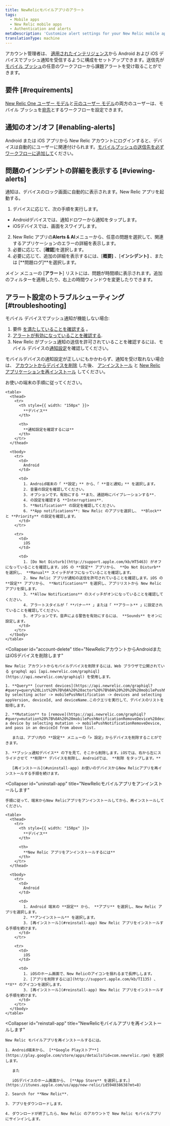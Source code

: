 ```yaml
---
title: NewRelicモバイルアプリのアラート
tags:
  - Mobile apps
  - New Relic mobile apps
  - Authentication and alerts
metaDescription: 'Customize alert settings for your New Relic mobile app, including email or push notifications. View and acknowledge view alerting incidents.'
translationType: machine
---
```


アカウント管理者は、 [適用されたインテリジェンス](/docs/alerts-applied-intelligence/new-relic-alerts/get-started/introduction-applied-intelligence)から Android および iOS デバイスでプッシュ通知を受信するように構成をセットアップできます。送信先が[モバイル プッシュ](/docs/alerts-applied-intelligence/notifications/notification-integrations#mobile_push)の任意のワークフローから課題アラートを受け取ることができます。

## 要件 [#requirements]

[New Relic One ユーザー モデル](/docs/accounts/original-accounts-billing/original-product-based-pricing/overview-user-models)と[元のユーザー モデル](/docs/accounts/original-accounts-billing/original-product-based-pricing/overview-user-models)の両方のユーザーは、モバイル プッシュを[宛先](https://docs.newrelic.com/docs/alerts-applied-intelligence/notifications/notification-integrations#mobile_push)とするワークフローを設定できます。

## 通知のオン/オフ [#enabling-alerts]

Android または iOS アプリから New Relic アカウントにログインすると、デバイスは自動的にユーザーに関連付けられます。[モバイルプッシュの送信先を必ずワークフローに追加して](/docs/alerts-applied-intelligence/applied-intelligence/incident-workflows/incident-workflows#add-workflow)ください。

## 問題のインシデントの詳細を表示する [#viewing-alerts]

通知は、デバイスのロック画面に自動的に表示されます。New Relic アプリを起動する。

1. デバイスに応じて、次の手順を実行します。

* Androidデバイスでは、通知ドロワーから通知をタップします。
* iOSデバイスでは、画面をスワイプします。

2. New Relic アプリの**Alerts & AI**メニューから、任意の問題を選択して、関連するアプリケーションのエラーの詳細を表示します。
3. 必要に応じて、\[**確認**]を選択します。
4. 必要に応じて、追加の詳細を表示するには、\[**概要]** 、\[**インシデント]** 、または \[**問題ログ]**を選択します。

メイン メニューの \[**アラート**] リストには、問題が時間順に表示されます。追加のフィルターを適用したり、右上の時間ウィンドウを変更したりできます。

## アラート設定のトラブルシューティング [#troubleshooting]

モバイル デバイスでプッシュ通知が機能しない場合:

1. 要件 [を満たしていることを確認する](#requirements) 。
2. [アラートが有効になっていることを確認する](#enabling-alerts).
3. New Relic がプッシュ通知の送信を許可されていることを確認するには、モバイル デバイスの[通知設定](#notification-settings)を確認してください。

モバイルデバイスの通知設定が正しいにもかかわらず、通知を受け取れない場合は、 [アカウントからデバイスを削除](#account-delete) した後、 [アンインストール](#uninstall-app) と [New Relic アプリケーションを再インストール](#reinstall-app) してください。

<CollapserGroup>
  <Collapser
    id="notification-settings"
    title="モバイルデバイスの通知設定を確認してください"
  >
    お使いの端末の手順に従ってください。

    <table>
      <thead>
        <tr>
          <th style={{ width: "150px" }}>
            **デバイス**
          </th>

          <th>
            **通知設定を確認するには**
          </th>
        </tr>
      </thead>

      <tbody>
        <tr>
          <td>
            Android
          </td>

          <td>
            1. Android端末の「 **設定」** から、「 **音と通知」** を選択します。
            2. 音量の設定を確認してください。
            3. オプションです。有効にする **また、通話時にバイブレーションする**.
            4. の設定を確認する **Interruptions**.
            5. **Notification** の設定を確認してください。
            6. **App notifications**: New Relic のアプリを選択し、 **Block** と **Priority** の設定を確認します。
          </td>
        </tr>

        <tr>
          <td>
            iOS
          </td>

          <td>
            1. [Do Not Disturb](http://support.apple.com/kb/HT5463) がオフになっていることを確認します。iOS の **設定** アプリから、 **Do Not Disturb** を選択し、 **Manual** スイッチがオフになっていることを確認します。
            2. New Relic アプリが通知の送信を許可されていることを確認します。iOS の **設定** アプリから、 **Notifications** を選択し、アプリリストから New Relic アプリを探します。
            3. **Allow Notifications** のスイッチがオンになっていることを確認してください。
            4. アラートスタイルが「 **バナー** 」または「 **アラート** 」に設定されていることを確認してください。
            5. オプションです。音声による警告を有効にするには、 **Sounds** をオンに設定します。
          </td>
        </tr>
      </tbody>
    </table>
  </Collapser>

  <Collapser
    id="account-delete"
    title="NewRelicアカウントからAndroidまたはiOSデバイスを削除します"
  >
    New Relic アカウントからモバイルデバイスを削除するには、Web ブラウザで公開されている graphql api [api.newrelic.com/graphiql](https://api.newrelic.com/graphiql) を使用します。

    1. **Query** [current devices](https://api.newrelic.com/graphiql?#query=query%20List%20%7B%0A%20%20actor%20%7B%0A%20%20%20%20mobilePushNotification%20%7B%0A%20%20%20%20%20%20devices%20%7B%0A%20%20%20%20%20%20%20%20appVersion%0A%20%20%20%20%20%20%20%20deviceId%0A%20%20%20%20%20%20%20%20deviceName%0A%20%20%20%20%20%20%20%20operatingSystem%0A%20%20%20%20%20%20%7D%0A%20%20%20%20%7D%0A%20%20%7D%0A%7D%0A) by selecting actor -> mobilePushNotification -> devices and selecting appVersion, deviceId, and deviceName.このクエリを実行して、デバイスのリストを取得します。

    2. **Mutation** to [remove](https://api.newrelic.com/graphiql?#query=mutation%20%7B%0A%20%20mobilePushNotificationRemoveDevice%28deviceId%3A%20%22%22%29%20%7B%0A%20%20%20%20message%0A%20%20%7D%0A%7D%0A) a device by selecting mutation -> mobilePushNotificationRemoveDevice, and pass in an deviceId from above list.

       または、アプリ内の **設定** メニューの「> 設定」からデバイスを削除することができます。

    3. **プッシュ通知デバイス** の下を見て、そこから削除します。iOSでは、右から左にスライドさせて **削除** デバイスを削除し、Androidでは、 **削除 をタップします。**

       [再インストール](#uninstall-app) お使いのデバイスからNew Relicアプリを再インストールする手順を続けます。
  </Collapser>

  <Collapser
    id="uninstall-app"
    title="NewRelicモバイルアプリをアンインストールします"
  >
    手順に従って、端末からNew Relicアプリをアンインストールしてから、再インストールしてください。

    <table>
      <thead>
        <tr>
          <th style={{ width: "150px" }}>
            **デバイス**
          </th>

          <th>
            **New Relic アプリをアンインストールするには**
          </th>
        </tr>
      </thead>

      <tbody>
        <tr>
          <td>
            Android
          </td>

          <td>
            1. Android 端末の **設定** から、 **アプリ** を選択し、New Relic アプリを選択します。
            2. **アンインストール** を選択します。
            3. [再インストール](#reinstall-app) New Relic アプリをインストールする手順を続けます。
          </td>
        </tr>

        <tr>
          <td>
            iOS
          </td>

          <td>
            1. iOSのホーム画面で、New Relicのアイコンを揺れるまで長押しします。
            2. [アプリを削除するには](http://support.apple.com/kb/TI135) 、 **X** のアイコンを選択します。
            3. [再インストール](#reinstall-app) New Relic アプリをインストールする手順を続けます。
          </td>
        </tr>
      </tbody>
    </table>
  </Collapser>

  <Collapser
    id="reinstall-app"
    title="NewRelicモバイルアプリを再インストールします"
  >
    New Relic モバイルアプリを再インストールするには。

    1. Android端末から、 [**Google Playストア**](https://play.google.com/store/apps/details?id=com.newrelic.rpm) を選択します。

       また

       iOSデバイスのホーム画面から、 [**App Store** を選択します。](https://itunes.apple.com/us/app/new-relic/id594038638?mt=8)

    2. Search for **New Relic**.

    3. アプリをダウンロードします。

    4. ダウンロードが終了したら、New Relic のアカウントで New Relic モバイルアプリにサインインします。
  </Collapser>
</CollapserGroup>